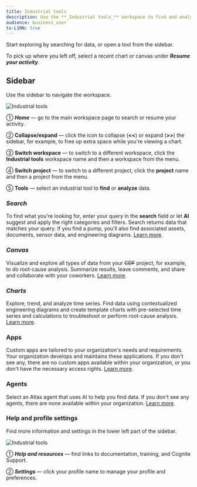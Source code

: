 ```yaml
---
title: Industrial tools
description: Use the **_Industrial tools_** workspace to find and analyze data.
audience: business_user
to-L10N: true
---
```


Start exploring by searching for data, or open a tool from the sidebar.

To pick up where you left off, select a recent chart or canvas under **_Resume your activity_**.

## Sidebar

Use the sidebar to navigate the workspace.

<img class="illustration" src="https://apps-cdn.cogniteapp.com/@cognite/docs-portal-images/1.0.0/images/cdf/industrial_tools/industry_tools_workspace.svg" alt="Industrial tools" />

➀ **_Home_** &mdash; go to the main workspace page to search or resume your activity.

➁ **Collapse/expand** &mdash; click the icon to collapse (**\<\<**) or expand (**\>\>**) the sidebar, for example, to free up extra space while you're viewing a chart.

➂ **Switch workspace** &mdash; to switch to a different workspace, click the **Industrial tools** workspace name and then a workspace from the menu.

➃ **Switch project** &mdash; to switch to a different project, click the **project** name and then a project from the menu.

➄ **Tools** &mdash; select an industrial tool to **find** or **analyze** data.

### **_Search_**

To find what you're looking for, enter your query in the **search** field or let **AI** suggest and apply the right categories and filters. Search returns data that matches your query. If you find a pump, you'll also find associated assets, documents, sensor data, and engineering diagrams. [Learn more](/cdf/explore/search.md).

### **_Canvas_**

Visualize and explore all types of data from your ~~CDF~~ project, for example, to do root-cause analysis. Summarize results, leave comments, and share and collaborate with your coworkers. [Learn more](/cdf/explore/canvas.md).

### **_Charts_**

Explore, trend, and analyze time series. Find data using contextualized engineering diagrams and create template charts with pre-selected time series and calculations to troubleshoot or perform root-cause analysis. [Learn more](/cdf/charts/index.md).

### Apps

Custom apps are tailored to your organization's needs and requirements. Your organization develops and maintains these applications. If you don't see any, there are no custom apps available within your organization, or you don't have the necessary access rights. [Learn more](/cdf/explore/custom_apps.md).

### Agents

Select an Atlas agent that uses AI to help you find data. If you don't see any agents, there are none available within your organization. [Learn more](/cdf/explore/agents.md).

### Help and profile settings

Find more information and settings in the lower left part of the sidebar.

<img class="illustration" src="https://apps-cdn.cogniteapp.com/@cognite/docs-portal-images/1.0.0/images/cdf/industrial_tools/industry_tools_workspace_bottom_left.svg" alt="Industrial tools" />

➀ **_Help and resources_** &mdash; find links to documentation, training, and Cognite Support.

➁ **_Settings_** &mdash; click your profile name to manage your profile and preferences.
